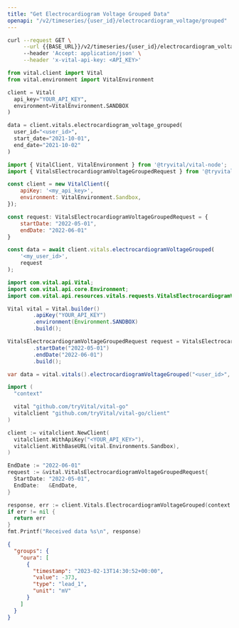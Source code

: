 ```yaml
---
title: "Get Electrocardiogram Voltage Grouped Data"
openapi: "/v2/timeseries/{user_id}/electrocardiogram_voltage/grouped"
---
```


<RequestExample>

```bash cURL
curl --request GET \
     --url {{BASE_URL}}/v2/timeseries/{user_id}/electrocardiogram_voltage/grouped?start_date={{START_DATE}}&end_date={{END_DATE}} \
     --header 'Accept: application/json' \
     --header 'x-vital-api-key: <API_KEY>'
```

```python Python
from vital.client import Vital
from vital.environment import VitalEnvironment

client = Vital(
  api_key="YOUR_API_KEY",
  environment=VitalEnvironment.SANDBOX
)

data = client.vitals.electrocardiogram_voltage_grouped(
  user_id="<user_id>", 
  start_date="2021-10-01", 
  end_date="2021-10-02"
)
```

```javascript Node
import { VitalClient, VitalEnvironment } from '@tryvital/vital-node';
import { VitalsElectrocardiogramVoltageGroupedRequest } from '@tryvital/vital-node/api/resources/vitals';

const client = new VitalClient({
    apiKey: '<my_api_key>',
    environment: VitalEnvironment.Sandbox,
});

const request: VitalsElectrocardiogramVoltageGroupedRequest = {
    startDate: "2022-05-01",
    endDate: "2022-06-01"
}

const data = await client.vitals.electrocardiogramVoltageGrouped(
    '<my_user_id>',
    request
);
```

```java Java
import com.vital.api.Vital;
import com.vital.api.core.Environment;
import com.vital.api.resources.vitals.requests.VitalsElectrocardiogramVoltageGroupedRequest;

Vital vital = Vital.builder()
        .apiKey("YOUR_API_KEY")
        .environment(Environment.SANDBOX)
        .build();

VitalsElectrocardiogramVoltageGroupedRequest request = VitalsElectrocardiogramVoltageGroupedRequest.builder()
        .startDate("2022-05-01")
        .endDate("2022-06-01")
        .build();

var data = vital.vitals().electrocardiogramVoltageGrouped("<user_id>", request);
```

```go Go
import (
  "context"

  vital "github.com/tryVital/vital-go"
  vitalclient "github.com/tryVital/vital-go/client"
)

client := vitalclient.NewClient(
  vitalclient.WithApiKey("<YOUR_API_KEY>"),
  vitalclient.WithBaseURL(vital.Environments.Sandbox),
)

EndDate := "2022-06-01"
request := &vital.VitalsElectrocardiogramVoltageGroupedRequest{
  StartDate: "2022-05-01",
  EndDate:   &EndDate,
}

response, err := client.Vitals.ElectrocardiogramVoltageGrouped(context.TODO(), "*", request)
if err != nil {
  return err
}
fmt.Printf("Received data %s\n", response)
```

</RequestExample>

<ResponseExample>

```json Example
{
  "groups": {
    "oura": [
      {
        "timestamp": "2023-02-13T14:30:52+00:00",
        "value": -373,
        "type": "lead_1",
        "unit": "mV"
      }
    ]
  }
}
```

</ResponseExample>
